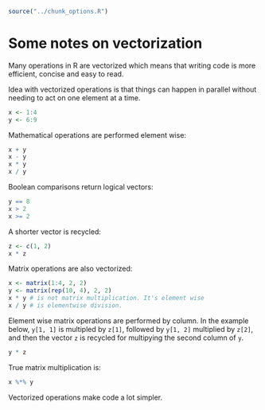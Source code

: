 ```r
source("../chunk_options.R")
```
# Some notes on vectorization

Many operations in R are vectorized which means that writing code is more efficient, concise and easy to read.

Idea with vectorized operations is that things can happen in parallel without needing to act on one element at a time.

```r
x <- 1:4
y <- 6:9 
```

Mathematical operations are performed element wise:

```r
x + y
x - y
x * y
x / y
```

Boolean comparisons return logical vectors:

```r
y == 8
x > 2
x >= 2
```

A shorter vector is recycled:

```r
z <- c(1, 2)
x * z
```

Matrix operations are also vectorized:

```r
x <- matrix(1:4, 2, 2)
y <- matrix(rep(10, 4), 2, 2)
x * y # is not matrix multiplication. It's element wise
x / y # is elementwise division.
```

Element wise matrix operations are performed by column. In the example below, `y[1, 1]` is multipled by `z[1]`, followed by `y[1, 2]` multiplied by `z[2]`, and then the vector `z` is recycled for multipying the second column of `y`.

```r
y * z
```

True matrix multiplication is:

```r
x %*% y
```

Vectorized operations make code a lot simpler.




